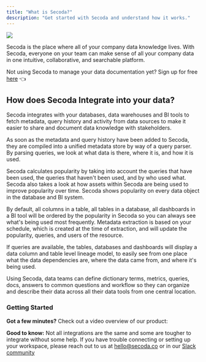```yaml
---
title: "What is Secoda?"
description: "Get started with Secoda and understand how it works."
---
```


![](https://3544070331-files.gitbook.io/~/files/v0/b/gitbook-x-prod.appspot.com/o/spaces%2FqxbfBjqa19PllrcxgKxO%2Fuploads%2FIMqZ79KEzOKGBEKdAjsL%2Fezgif.com-gif-maker%20(19)%20(1)%20(1).gif?alt=media&token=d3334ef0-d309-4f52-a517-5d450b439f91)

Secoda is the place where all of your company data knowledge lives. With Secoda, everyone on your team can make sense of all your company data in one intuitive, collaborative, and searchable platform.

Not using Secoda to manage your data documentation yet? Sign up for free [here](http://app.secoda.co/) 👈

## How does Secoda Integrate into your data?

Secoda integrates with your databases, data warehouses and BI tools to fetch metadata, query history and activity from data sources to make it easier to share and document data knowledge with stakeholders.

As soon as the metadata and query history have been added to Secoda, they are compiled into a unified metadata store by way of a query parser. By parsing queries, we look at what data is there, where it is, and how it is used.

Secoda calculates popularity by taking into account the queries that have been used, the queries that haven't been used, and by who used what. Secoda also takes a look at how assets within Secoda are being used to improve popularity over time. Secoda shows popularity on every data object in the database and BI system.

By default, all columns in a table, all tables in a database, all dashboards in a BI tool will be ordered by the popularity in Secoda so you can always see what's being used most frequently. Metadata extraction is based on your schedule, which is created at the time of extraction, and will update the popularity, queries, and users of the resource.

If queries are available, the tables, databases and dashboards will display a data column and table level lineage model, to easily see from one place what the data dependencies are, where the data came from, and where it's being used.

Using Secoda, data teams can define dictionary terms, metrics, queries, docs, answers to common questions and workflow so they can organize and describe their data across all their data tools from one central location.

### Getting Started

**Got a few minutes?** Check out a video overview of our product:

**Good to know:** Not all integrations are the same and some are tougher to integrate without some help. If you have trouble connecting or setting up your workspace, please reach out to us at hello@secoda.co or in our [Slack community](https://join.slack.com/t/secodacommunity/shared%5Finvite/zt-mhnu278g-FktKZmZ51SDQtlu3NRAxqg)